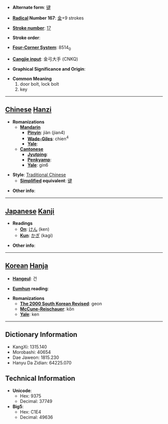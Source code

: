 * '''Alternate form''': [[键]]

* '''[[Wiktionary:Chinese radical index| Radical]] Number 167''': [[Wiktionary:Chinese radical index 金|金]]+9 strokes

* '''[[Wiktionary:Chinese total strokes index|Stroke number]]''': [[Wiktionary:Chinese total strokes index 17|17]]

* '''Stroke order''': 

* '''[[Wiktionary:Chinese four corner index|Four-Corner System]]''': 8514<sub>0</sub>

* '''[[Wiktionary:Chinese Cangjie index|Cangjie input]]''': 金弓大手 (CNKQ)

* '''Graphical Significance and Origin''': 

* '''Common Meaning'''
*#door bolt, lock bolt
*# key


----

== [[Chinese]] [[Hanzi]] ==

* '''Romanizations'''
** '''[[Mandarin]]'''
*** '''[[Pinyin]]''': jiàn (jian4)
*** '''[[Wade-Giles]]''': chien<sup>4</sup>
*** '''[[Yale]]''': 
** '''[[Cantonese]]'''
*** '''[[Jyutping]]''':
*** '''[[Penkyamp]]''': 
*** '''[[Yale]]''': gin6

* '''Style''': [[Traditional Chinese]] 
** '''[[Simplified Chinese|Simplified]] equivalent''': [[键]]

* '''Other info''': 

----

== [[Japanese]] [[Kanji]] ==

* '''Readings'''
** '''[[On]]''': [[けん]] (ken)
** '''[[Kun]]''': [[かぎ]] (kagi)

* '''Other info''':  

----

== [[Korean]] [[Hanja]] ==

* '''[[Hangeul]]''': 건

* '''[[Eumhun]] reading''': 

* '''Romanizations'''
** '''[[The 2000 South Korean Revised Romanization|The 2000 South Korean Revised]]''': geon
** '''[[McCune-Reischauer]]''': kŏn
** '''[[Yale]]''': ken

----

== Dictionary Information ==

* KangXi: 1315.140
* Morobashi: 40654
* Dae Jaweon: 1815.230
* Hanyu Da Zidian: 64225.070

== Technical Information ==

* '''Unicode''':
** Hex: 9375
** Decimal: 37749
* '''Big5''':
** Hex: C1E4
** Decimal: 49636
